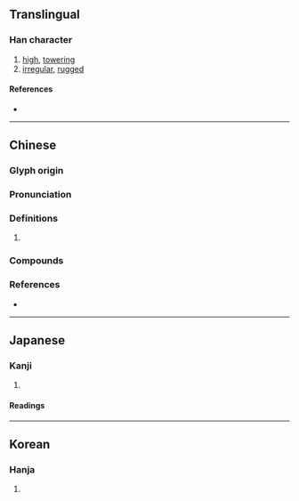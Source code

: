 {{also|嵳}}
{{character info}}
==Translingual==

===Han character===
{{Han char|rn=46|rad=山|as=10|sn=13|four=28711|canj=UTQM|ids=⿰山差}}

# [[high]], [[towering]]
# [[irregular]], [[rugged]]

====References====
* {{Han ref|kx=0317.420|dkj=08363|dj=0618.100|hdz=10788.190|uh=5D6F|ud=23919|bh=B744|bd=46916}}

----

==Chinese==
{{zh-forms}}

===Glyph origin===
{{Han etym}}

===Pronunciation===
{{zh-pron
|m=cuó
|c=co1,co4
|mc=y
|oc=y
|cat=
}}

===Definitions===
{{zh-hanzi}}

# {{zh-only|嵯峨}}

===Compounds===
{{zh-der|嵾嵯|嵯峨}}

===References===
* {{R:yue:mfccd}}

----

==Japanese==

===Kanji===
{{ja-kanji|grade=|rs=山10}}

# {{rfdef|ja|sort=山10}}

====Readings====
{{ja-readings
|on=さ, し
|kun=けわ-し.い, たか-い
}}

----

==Korean==

===Hanja===
{{ko-hanja|hangeul=[[차]], [[치]]|rv=cha, chi|mr=ch'a, ch'i}}

# {{rfdef|ko|sort=山10}}